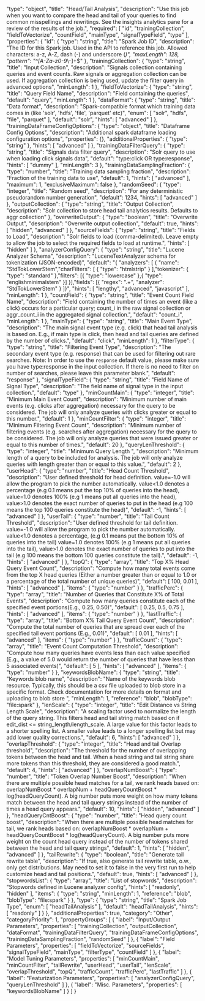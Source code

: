  "type": "object",
  "title": "Head/Tail Analysis",
  "description": "Use this job when you want to compare the head and tail of your queries to find common misspellings and rewritings. See the insights analytics pane for a review of the results of the job.",
  "required": [
    "id",
    "trainingCollection",
    "fieldToVectorize",
    "countField",
    "mainType",
    "signalTypeField",
    "type"
  ],
  "properties": {
    "id": {
      "type": "string",
      "title": "Spark Job ID",
      "description": "The ID for this Spark job. Used in the API to reference this job. Allowed characters: a-z, A-Z, dash (-) and underscore (_)",
      "maxLength": 128,
      "pattern": "^[A-Za-z0-9_\\-]+$"
    },
    "trainingCollection": {
      "type": "string",
      "title": "Input Collection",
      "description": "Signals collection containing queries and event counts. Raw signals or aggregation collection can be used. If aggregation collection is being used, update the filter query in advanced options",
      "minLength": 1
    },
    "fieldToVectorize": {
      "type": "string",
      "title": "Query Field Name",
      "description": "Field containing the queries",
      "default": "query",
      "minLength": 1
    },
    "dataFormat": {
      "type": "string",
      "title": "Data format",
      "description": "Spark-compatible format which training data comes in (like 'solr', 'hdfs', 'file', 'parquet' etc)",
      "enum": [
        "solr",
        "hdfs",
        "file",
        "parquet"
      ],
      "default": "solr",
      "hints": [
        "advanced"
      ]
    },
    "trainingDataFrameConfigOptions": {
      "type": "object",
      "title": "Dataframe Config Options",
      "description": "Additional spark dataframe loading configuration options",
      "properties": {},
      "additionalProperties": {
        "type": "string"
      },
      "hints": [
        "advanced"
      ]
    },
    "trainingDataFilterQuery": {
      "type": "string",
      "title": "Signals data filter query",
      "description": "Solr query to use when loading click signals data",
      "default": "type:click OR type:response",
      "hints": [
        "dummy"
      ],
      "minLength": 3
    },
    "trainingDataSamplingFraction": {
      "type": "number",
      "title": "Training data sampling fraction",
      "description": "Fraction of the training data to use",
      "default": 1,
      "hints": [
        "advanced"
      ],
      "maximum": 1,
      "exclusiveMaximum": false
    },
    "randomSeed": {
      "type": "integer",
      "title": "Random seed",
      "description": "For any deterministic pseudorandom number generation",
      "default": 1234,
      "hints": [
        "advanced"
      ]
    },
    "outputCollection": {
      "type": "string",
      "title": "Output Collection",
      "description": "Solr collection to store head tail analytics results. Defaults to aggr collection"
    },
    "overwriteOutput": {
      "type": "boolean",
      "title": "Overwrite Output",
      "description": "Overwrite output collection",
      "default": true,
      "hints": [
        "hidden",
        "advanced"
      ]
    },
    "sourceFields": {
      "type": "string",
      "title": "Fields to Load",
      "description": "Solr fields to load (comma-delimited). Leave empty to allow the job to select the required fields to load at runtime.",
      "hints": [
        "hidden"
      ]
    },
    "analyzerConfigQuery": {
      "type": "string",
      "title": "Lucene Analyzer Schema",
      "description": "LuceneTextAnalyzer schema for tokenization (JSON-encoded)",
      "default": "{ \"analyzers\": [ { \"name\": \"StdTokLowerStem\",\"charFilters\": [ { \"type\": \"htmlstrip\" } ],\"tokenizer\": { \"type\": \"standard\" },\"filters\": [{ \"type\": \"lowercase\" },{ \"type\": \"englishminimalstem\" }] }],\"fields\": [{ \"regex\": \".+\", \"analyzer\": \"StdTokLowerStem\" } ]}",
      "hints": [
        "lengthy",
        "advanced",
        "javascript"
      ],
      "minLength": 1
    },
    "countField": {
      "type": "string",
      "title": "Event Count Field Name",
      "description": "Field containing the number of times an event (like a click) occurs for a particular query; count_i in the raw signal collection or aggr_count_i in the aggregated signal collection.",
      "default": "count_i",
      "minLength": 1
    },
    "mainType": {
      "type": "string",
      "title": "Main Event Type",
      "description": "The main signal event type (e.g. click) that head tail analysis is based on. E.g., if main type is click, then head and tail queries are defined by the number of clicks.",
      "default": "click",
      "minLength": 1
    },
    "filterType": {
      "type": "string",
      "title": "Filtering Event Type",
      "description": "The secondary event type (e.g. response) that can be used for filtering out rare searches. Note: In order to use the `response` default value, please make sure you have type:response in the input collection. If there is no need to filter on number of searches, please leave this parameter blank.",
      "default": "response"
    },
    "signalTypeField": {
      "type": "string",
      "title": "Field Name of Signal Type",
      "description": "The field name of signal type in the input collection.",
      "default": "type"
    },
    "minCountMain": {
      "type": "integer",
      "title": "Minimum Main Event Count",
      "description": "Minimum number of main events (e.g. clicks after aggregation) necessary for the query to be considered. The job will only analyze queries with clicks greater or equal to this number.",
      "default": 1
    },
    "minCountFilter": {
      "type": "integer",
      "title": "Minimum Filtering Event Count",
      "description": "Minimum number of filtering events (e.g. searches after aggregation) necessary for the query to be considered. The job will only analyze queries that were issued greater or equal to this number of times.",
      "default": 20
    },
    "queryLenThreshold": {
      "type": "integer",
      "title": "Minimum Query Length ",
      "description": "Minimum length of a query to be included for analysis. The job will only analyze queries with length greater than or equal to this value.",
      "default": 2
    },
    "userHead": {
      "type": "number",
      "title": "Head Count Threshold",
      "description": "User defined threshold for head definition. value=-1.0 will allow the program to pick the number automatically. value<1.0 denotes a percentage (e.g 0.1 means put the top 10% of queries into the head), value=1.0 denotes 100% (e.g 1 means put all queries into the head), value>1.0 denotes the exact number of queries to put in the head (e.g 100 means the top 100 queries constitute the head)",
      "default": -1,
      "hints": [
        "advanced"
      ]
    },
    "userTail": {
      "type": "number",
      "title": "Tail Count Threshold",
      "description": "User defined threshold for tail definition. value=-1.0 will allow the program to pick the number automatically. value<1.0 denotes a percentage, (e.g 0.1 means put the bottom 10% of queries into the tail) value=1.0 denotes 100% (e.g 1 means put all queries into the tail), value>1.0 denotes the exact number of queries to put into the tail (e.g 100 means the bottom 100 queries constitute the tail).",
      "default": -1,
      "hints": [
        "advanced"
      ]
    },
    "topQ": {
      "type": "array",
      "title": "Top X% Head Query Event Count",
      "description": "Compute how many total events come from the top X head queries (Either a number greater than or equal to 1.0 or a percentage of the total number of unique queries)",
      "default": [
        100,
        0.01
      ],
      "hints": [
        "advanced"
      ],
      "items": {
        "type": "number"
      }
    },
    "trafficPerc": {
      "type": "array",
      "title": "Number of Queries that Constitute X% of Total Events",
      "description": "Compute how many queries constitute each of the specified event portions(E.g., 0.25, 0.50)",
      "default": [
        0.25,
        0.5,
        0.75
      ],
      "hints": [
        "advanced"
      ],
      "items": {
        "type": "number"
      }
    },
    "lastTraffic": {
      "type": "array",
      "title": "Bottom X% Tail Query Event Count",
      "description": "Compute the total number of queries that are spread over each of the specified tail event portions (E.g., 0.01)",
      "default": [
        0.01
      ],
      "hints": [
        "advanced"
      ],
      "items": {
        "type": "number"
      }
    },
    "trafficCount": {
      "type": "array",
      "title": "Event Count Computation Threshold",
      "description": "Compute how many queries have events less than each value specified (E.g., a value of 5.0 would return the number of queries that have less than 5 associated events)",
      "default": [
        5
      ],
      "hints": [
        "advanced"
      ],
      "items": {
        "type": "number"
      }
    },
    "keywordsBlobName": {
      "type": "string",
      "title": "Keywords blob name",
      "description": "Name of the keywords blob resource. Typically, this should be a csv file uploaded to blob store in a specific format. Check documentation for more details on format and uploading to blob store ",
      "minLength": 1,
      "reference": "blob",
      "blobType": "file:spark"
    },
    "lenScale": {
      "type": "integer",
      "title": "Edit Distance vs String Length Scale",
      "description": "A scaling factor used to normalize the length of the query string. This filters head and tail string match based on if edit_dist <= string_length/length_scale. A large value for this factor leads to a shorter spelling list. A smaller value leads to a longer spelling list but may add lower quality corrections.",
      "default": 6,
      "hints": [
        "advanced"
      ]
    },
    "overlapThreshold": {
      "type": "integer",
      "title": "Head and tail Overlap threshold",
      "description": "The threshold for the number of overlapping tokens between the head and tail. When a head string and tail string share more tokens than this threshold, they are considered a good match.",
      "default": 4,
      "hints": [
        "advanced"
      ]
    },
    "overlapNumBoost": {
      "type": "number",
      "title": "Token Overlap Number Boost",
      "description": "When there are multiple possible head matches for a tail, we rank heads based on: overlapNumBoost * overlapNum + headQueryCountBoost * log(headQueryCount). A big number puts more weight on how many tokens match between the head and tail query strings instead of the number of times a head query appears.",
      "default": 10,
      "hints": [
        "hidden",
        "advanced"
      ]
    },
    "headQueryCntBoost": {
      "type": "number",
      "title": "Head query count boost",
      "description": "When there are multiple possible head matches for tail, we rank heads based on: overlapNumBoost * overlapNum + headQueryCountBoost * log(headQueryCount). A big number puts more weight on the count head query instead of the number of tokens shared between the head and tail query strings",
      "default": 1,
      "hints": [
        "hidden",
        "advanced"
      ]
    },
    "tailRewrite": {
      "type": "boolean",
      "title": "Generate tail rewrite table",
      "description": "If true, also generate tail rewrite table, o.w., only get distributions. May need to set it to false in the very first run to help customize head and tail positions.",
      "default": true,
      "hints": [
        "advanced"
      ]
    },
    "stopwordsList": {
      "type": "array",
      "title": "List of stopwords",
      "description": "Stopwords defined in Lucene analyzer config",
      "hints": [
        "readonly",
        "hidden"
      ],
      "items": {
        "type": "string",
        "minLength": 1,
        "reference": "blob",
        "blobType": "file:spark"
      }
    },
    "type": {
      "type": "string",
      "title": "Spark Job Type",
      "enum": [
        "headTailAnalysis"
      ],
      "default": "headTailAnalysis",
      "hints": [
        "readonly"
      ]
    }
  },
  "additionalProperties": true,
  "category": "Other",
  "categoryPriority": 1,
  "propertyGroups": [
    {
      "label": "Input/Output Parameters",
      "properties": [
        "trainingCollection",
        "outputCollection",
        "dataFormat",
        "trainingDataFilterQuery",
        "trainingDataFrameConfigOptions",
        "trainingDataSamplingFraction",
        "randomSeed"
      ]
    },
    {
      "label": "Field Parameters",
      "properties": [
        "fieldToVectorize",
        "sourceFields",
        "signalTypeField",
        "mainType",
        "filterType",
        "countField"
      ]
    },
    {
      "label": "Model Tuning Parameters",
      "properties": [
        "minCountMain",
        "minCountFilter",
        "tailRewrite",
        "userHead",
        "userTail",
        "lenScale",
        "overlapThreshold",
        "topQ",
        "trafficCount",
        "trafficPerc",
        "lastTraffic"
      ]
    },
    {
      "label": "Featurization Parameters",
      "properties": [
        "analyzerConfigQuery",
        "queryLenThreshold"
      ]
    },
    {
      "label": "Misc. Parameters",
      "properties": [
        "keywordsBlobName"
      ]
    }
  ]
}
